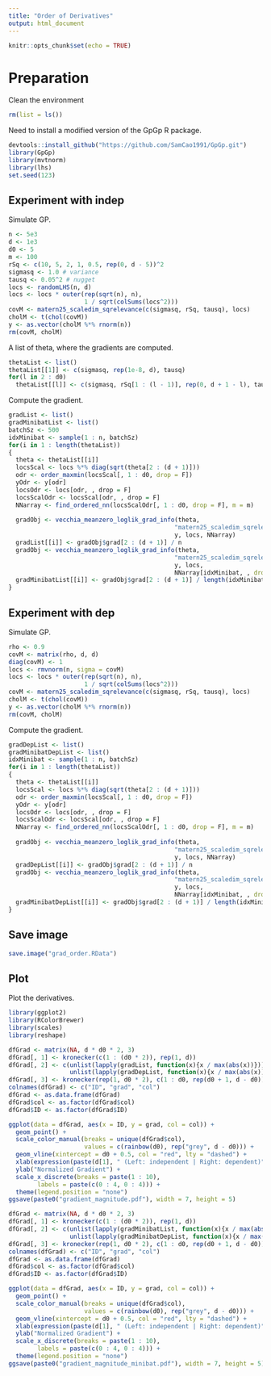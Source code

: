 ```yaml
---
title: "Order of Derivatives"
output: html_document
---
```


```r
knitr::opts_chunk$set(echo = TRUE)
```

# Preparation
Clean the environment
```r
rm(list = ls())
```
Need to install a modified version of the GpGp R package.
```r
devtools::install_github("https://github.com/SamCao1991/GpGp.git")
library(GpGp)
library(mvtnorm)
library(lhs)
set.seed(123)
```

## Experiment with indep
Simulate GP.
```r
n <- 5e3
d <- 1e3
d0 <- 5
m <- 100
rSq <- c(10, 5, 2, 1, 0.5, rep(0, d - 5))^2
sigmasq <- 1.0 # variance
tausq <- 0.05^2 # nugget
locs <- randomLHS(n, d)
locs <- locs * outer(rep(sqrt(n), n), 
                     1 / sqrt(colSums(locs^2)))
covM <- matern25_scaledim_sqrelevance(c(sigmasq, rSq, tausq), locs)
cholM <- t(chol(covM))
y <- as.vector(cholM %*% rnorm(n))
rm(covM, cholM)
```
A list of theta, where the gradients are computed.
```r
thetaList <- list()
thetaList[[1]] <- c(sigmasq, rep(1e-8, d), tausq)
for(l in 2 : d0)
  thetaList[[l]] <- c(sigmasq, rSq[1 : (l - 1)], rep(0, d + 1 - l), tausq)
```
Compute the gradient.
```r
gradList <- list()
gradMinibatList <- list()
batchSz <- 500
idxMinibat <- sample(1 : n, batchSz)
for(i in 1 : length(thetaList))
{
  theta <- thetaList[[i]]
  locsScal <- locs %*% diag(sqrt(theta[2 : (d + 1)]))
  odr <- order_maxmin(locsScal[, 1 : d0, drop = F])
  yOdr <- y[odr]
  locsOdr <- locs[odr, , drop = F]
  locsScalOdr <- locsScal[odr, , drop = F]
  NNarray <- find_ordered_nn(locsScalOdr[, 1 : d0, drop = F], m = m)
  
  gradObj <- vecchia_meanzero_loglik_grad_info(theta, 
                                              "matern25_scaledim_sqrelevance",
                                              y, locs, NNarray)
  gradList[[i]] <- gradObj$grad[2 : (d + 1)] / n
  gradObj <- vecchia_meanzero_loglik_grad_info(theta, 
                                              "matern25_scaledim_sqrelevance",
                                              y, locs, 
                                              NNarray[idxMinibat, , drop = F])
  gradMinibatList[[i]] <- gradObj$grad[2 : (d + 1)] / length(idxMinibat)
}
```

## Experiment with dep
Simulate GP.
```r
rho <- 0.9
covM <- matrix(rho, d, d)
diag(covM) <- 1
locs <- rmvnorm(n, sigma = covM)
locs <- locs * outer(rep(sqrt(n), n), 
                     1 / sqrt(colSums(locs^2)))
covM <- matern25_scaledim_sqrelevance(c(sigmasq, rSq, tausq), locs)
cholM <- t(chol(covM))
y <- as.vector(cholM %*% rnorm(n))
rm(covM, cholM)
```
Compute the gradient.
```r
gradDepList <- list()
gradMinibatDepList <- list()
idxMinibat <- sample(1 : n, batchSz)
for(i in 1 : length(thetaList))
{
  theta <- thetaList[[i]]
  locsScal <- locs %*% diag(sqrt(theta[2 : (d + 1)]))
  odr <- order_maxmin(locsScal[, 1 : d0, drop = F])
  yOdr <- y[odr]
  locsOdr <- locs[odr, , drop = F]
  locsScalOdr <- locsScal[odr, , drop = F]
  NNarray <- find_ordered_nn(locsScalOdr[, 1 : d0, drop = F], m = m)
  
  gradObj <- vecchia_meanzero_loglik_grad_info(theta, 
                                              "matern25_scaledim_sqrelevance",
                                              y, locs, NNarray)
  gradDepList[[i]] <- gradObj$grad[2 : (d + 1)] / n
  gradObj <- vecchia_meanzero_loglik_grad_info(theta, 
                                              "matern25_scaledim_sqrelevance",
                                              y, locs, 
                                              NNarray[idxMinibat, , drop = F])
  gradMinibatDepList[[i]] <- gradObj$grad[2 : (d + 1)] / length(idxMinibat)
}
```

## Save image
```r
save.image("grad_order.RData")
```

## Plot
Plot the derivatives.
```r
library(ggplot2)
library(RColorBrewer)
library(scales)
library(reshape)

dfGrad <- matrix(NA, d * d0 * 2, 3)
dfGrad[, 1] <- kronecker(c(1 : (d0 * 2)), rep(1, d))
dfGrad[, 2] <- c(unlist(lapply(gradList, function(x){x / max(abs(x))})),
                 unlist(lapply(gradDepList, function(x){x / max(abs(x))})))
dfGrad[, 3] <- kronecker(rep(1, d0 * 2), c(1 : d0, rep(d0 + 1, d - d0)))
colnames(dfGrad) <- c("ID", "grad", "col")
dfGrad <- as.data.frame(dfGrad)
dfGrad$col <- as.factor(dfGrad$col)
dfGrad$ID <- as.factor(dfGrad$ID)

ggplot(data = dfGrad, aes(x = ID, y = grad, col = col)) +
  geom_point() +
  scale_color_manual(breaks = unique(dfGrad$col),
                     values = c(rainbow(d0), rep("grey", d - d0))) +
  geom_vline(xintercept = d0 + 0.5, col = "red", lty = "dashed") +
  xlab(expression(paste(d[1], " (Left: independent | Right: dependent)"))) + 
  ylab("Normalized Gradient") + 
  scale_x_discrete(breaks = paste(1 : 10),
        labels = paste(c(0 : 4, 0 : 4))) +
  theme(legend.position = "none")
ggsave(paste0("gradient_magnitude.pdf"), width = 7, height = 5)
```
```r
dfGrad <- matrix(NA, d * d0 * 2, 3)
dfGrad[, 1] <- kronecker(c(1 : (d0 * 2)), rep(1, d))
dfGrad[, 2] <- c(unlist(lapply(gradMinibatList, function(x){x / max(abs(x))})),
                 unlist(lapply(gradMinibatDepList, function(x){x / max(abs(x))})))
dfGrad[, 3] <- kronecker(rep(1, d0 * 2), c(1 : d0, rep(d0 + 1, d - d0)))
colnames(dfGrad) <- c("ID", "grad", "col")
dfGrad <- as.data.frame(dfGrad)
dfGrad$col <- as.factor(dfGrad$col)
dfGrad$ID <- as.factor(dfGrad$ID)

ggplot(data = dfGrad, aes(x = ID, y = grad, col = col)) +
  geom_point() +
  scale_color_manual(breaks = unique(dfGrad$col),
                     values = c(rainbow(d0), rep("grey", d - d0))) +
  geom_vline(xintercept = d0 + 0.5, col = "red", lty = "dashed") +
  xlab(expression(paste(d[1], " (Left: independent | Right: dependent)"))) + 
  ylab("Normalized Gradient") + 
  scale_x_discrete(breaks = paste(1 : 10),
        labels = paste(c(0 : 4, 0 : 4))) +
  theme(legend.position = "none")
ggsave(paste0("gradient_magnitude_minibat.pdf"), width = 7, height = 5)
```

